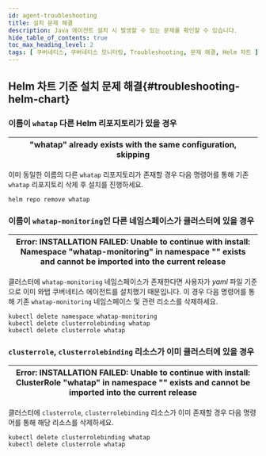 ```yaml
---
id: agent-troubleshooting
title: 설치 문제 해결
description: Java 에이전트 설치 시 발생할 수 있는 문제를 확인할 수 있습니다.
hide_table_of_contents: true
toc_max_heading_level: 2
tags: [ 쿠버네티스, 쿠버네티스 모니터링, Troubleshooting, 문제 해결, Helm 차트 ]
---
```


## Helm 차트 기준 설치 문제 해결{#troubleshooting-helm-chart}

<div class ='faq'>

### 이름이 `whatap` 다른 Helm 리포지토리가 있을 경우

|"whatap" already exists with the same configuration, skipping|
|---|

이미 동일한 이름의 다른 `whatap` 리포지토리가 존재할 경우 다음 명령어를 통해 기존 `whatap` 리포지토리 삭제 후 설치를 진행하세요.

```shell 
helm repo remove whatap
```

### 이름이 `whatap-monitoring`인 다른 네임스페이스가 클러스터에 있을 경우 

|Error: INSTALLATION FAILED: Unable to continue with install: Namespace "whatap-monitoring" in namespace "" exists and cannot be imported into the current release|
|---|

클러스터에 `whatap-monitoring` 네임스페이스가 존재한다면 사용자가 *yaml* 파일 기준으로 이미 와탭 쿠버네티스 에이전트를 설치했기 때문입니다. 이 경우 다음 명령어를 통해 기존 `whatap-monitoring` 네임스페이스 및 관련 리소스를 삭제하세요.

```shell 
kubectl delete namespace whatap-monitoring
kubectl delete clusterrolebinding whatap
kubectl delete clusterrole whatap
```

### `clusterrole`, `clusterrolebinding` 리소스가 이미 클러스터에 있을 경우

|Error: INSTALLATION FAILED: Unable to continue with install: ClusterRole "whatap" in namespace "" exists and cannot be imported into the current release|
|---|

클러스터에 `clusterrole`, `clusterrolebinding` 리소스가 이미 존재할 경우 다음 명령어를 통해 해당 리소스를 삭제하세요.

```shell 
kubectl delete clusterrolebinding whatap
kubectl delete clusterrole whatap
```

</div>